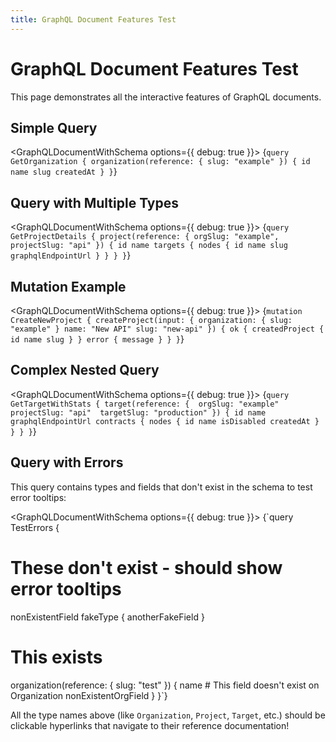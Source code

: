 ```yaml
---
title: GraphQL Document Features Test
---
```



# GraphQL Document Features Test

This page demonstrates all the interactive features of GraphQL documents.

## Simple Query

<GraphQLDocumentWithSchema options={{ debug: true }}>
{`query GetOrganization {
  organization(reference: { slug: "example" }) {
    id
    name
    slug
    createdAt
  }
}`}
</GraphQLDocumentWithSchema>

## Query with Multiple Types

<GraphQLDocumentWithSchema options={{ debug: true }}>
{`query GetProjectDetails {
  project(reference: { orgSlug: "example", projectSlug: "api" }) {
    id
    name
    targets {
      nodes {
        id
        name
        slug
        graphqlEndpointUrl
      }
    }
  }
}`}
</GraphQLDocumentWithSchema>

## Mutation Example

<GraphQLDocumentWithSchema options={{ debug: true }}>
{`mutation CreateNewProject {
  createProject(input: {
    organization: { slug: "example" }
    name: "New API"
    slug: "new-api"
  }) {
    ok {
      createdProject {
        id
        name
        slug
      }
    }
    error {
      message
    }
  }
}`}
</GraphQLDocumentWithSchema>

## Complex Nested Query

<GraphQLDocumentWithSchema options={{ debug: true }}>
{`query GetTargetWithStats {
  target(reference: { 
    orgSlug: "example"
    projectSlug: "api" 
    targetSlug: "production"
  }) {
    id
    name
    graphqlEndpointUrl
    contracts {
      nodes {
        id
        name
        isDisabled
        createdAt
      }
    }
  }
}`}
</GraphQLDocumentWithSchema>

## Query with Errors

This query contains types and fields that don't exist in the schema to test error tooltips:

<GraphQLDocumentWithSchema options={{ debug: true }}>
{`query TestErrors {
  # These don't exist - should show error tooltips
  nonExistentField
  fakeType {
    anotherFakeField
  }
  
  # This exists
  organization(reference: { slug: "test" }) {
    name
    # This field doesn't exist on Organization
    nonExistentOrgField
  }
}`}
</GraphQLDocumentWithSchema>

All the type names above (like `Organization`, `Project`, `Target`, etc.) should be clickable hyperlinks that navigate to their reference documentation!